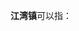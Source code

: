 '''江湾镇'''可以指：
{{PRC admin/disambig|23/01/23/102/000|36/11/30/103/000|44/02/03/103/000|31/01/09/019/000}}
{{disambig|cat=三字中国镇名消歧义}}